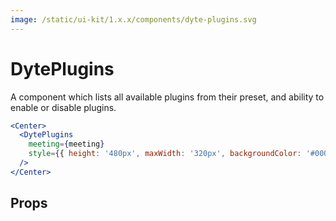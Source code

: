 ```yaml
---
image: /static/ui-kit/1.x.x/components/dyte-plugins.svg
---
```


# DytePlugins

A component which lists all available plugins from their preset, and ability to
enable or disable plugins.

```jsx live
<Center>
  <DytePlugins
    meeting={meeting}
    style={{ height: '480px', maxWidth: '320px', backgroundColor: '#000' }}
  />
</Center>
```

## Props

<PropsTable of="dyte-plugins" />
